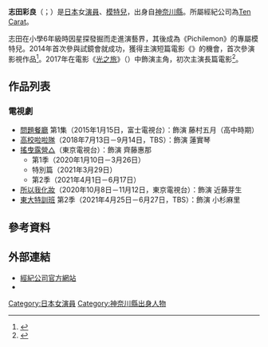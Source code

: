 {{noteTA
|G1=JP Show}}
{{藝人
| 姓名 = 志田彩良
| 類型 = 女演員
| 圖片 = 
| 圖片簡介 = 
| 原名 = 
| 外文名 = {{lang|ja|志田 彩良<br/>（しだ さら）}}
| 國籍 = {{JPN}}
| 出生日期 = {{birth_date_and_age|1999|7|28}}
| 出生地點 = {{JPN}}[[神奈川縣|神奈川縣]]
| 職業 = [[演員|演員]]、[[模特兒|模特兒]]
| 活躍年代 = 
| 出道作 = 
| 代表作 = [[Ten_Carat|Ten Carat]]
| imdb = 
| 官方網站 = 
}}
'''志田彩良'''（{{jpn|j=志田 彩良|hg=しだ さら|rm=Shida Sara|f=}}；{{bd|1999年|7月28日|||catIdx=Shida Sara}}）是[[日本|日本]]女[[演員|演員]]、[[模特兒|模特兒]]，出身自[[神奈川縣|神奈川縣]]。所屬經紀公司為[[Ten_Carat|Ten Carat]]。

志田在小學6年級時因星探發掘而走進演藝界，其後成為《Pichilemon》的專屬模特兒。2014年首次參與試鏡會就成功，獲得主演短篇電影《{{lang|ja|サルビア}}》的機會，首次參演影視作品<ref>{{cite web|url=https://www.sanspo.com/article/20170507-EYGYAVAJDZP6LH2Y3TUWDM7F6Y/|script-title=ja:志田彩良、目標は朝ドラヒロイン！憧れの女優「作らないようにしています」|publisher=[[產經體育|產經體育]]|date=2017-05-07|accessdate=2021-06-06|language=ja|archive-date=2021-06-06|archive-url=https://web.archive.org/web/20210606121345/https://www.sanspo.com/article/20170507-EYGYAVAJDZP6LH2Y3TUWDM7F6Y/|dead-url=no}}</ref>。2017年在電影《[[光之旅_(電影)|光之旅]]》（{{lang|ja|ひかりのたび}}）中飾演主角，初次主演長篇電影<ref>{{cite web|url=https://natalie.mu/eiga/news/234852|script-title=ja:澤田サンダー監督作「ひかりのたび」9月公開、志田彩良が長編初主演|publisher=[[Natalie_(網站)|Natalie]]|date=2017-05-31|accessdate=2021-06-06|language=ja|archive-date=2021-06-06|archive-url=https://web.archive.org/web/20210606111147/https://natalie.mu/eiga/news/234852|dead-url=no}}</ref>。

== 作品列表 ==
=== 電視劇 ===
* [[問題餐廳|問題餐廳]] 第1集（2015年1月15日，富士電視台）：飾演 藤村五月（高中時期）
* [[高校啦啦隊|高校啦啦隊]]（2018年7月13日－9月14日，TBS）：飾演 蓮實琴
* [[搖曳露營△|搖曳露營△]]（東京電視台）：飾演 齊藤惠那
** 第1季（2020年1月10日－3月26日）
** 特別篇（2021年3月29日）
** 第2季（2021年4月1日－6月17日）
* [[所以我化妝|所以我化妝]]（2020年10月8日－11月12日，東京電視台）：飾演 近藤芽生
* [[東大特訓班_(電視劇)|東大特訓班]] 第2季（2021年4月25日－6月27日，TBS）：飾演 小杉麻里

== 參考資料 ==
{{Reflist}}

== 外部連結 ==
* [https://tencarat.co.jp/shidasara/ 經紀公司官方網站]{{ja icon}}
* {{Instagram|sarashida_official}}

{{DEFAULTSORT:Shida Sara}}
[[Category:日本女演員|Category:日本女演員]]
[[Category:神奈川縣出身人物|Category:神奈川縣出身人物]]